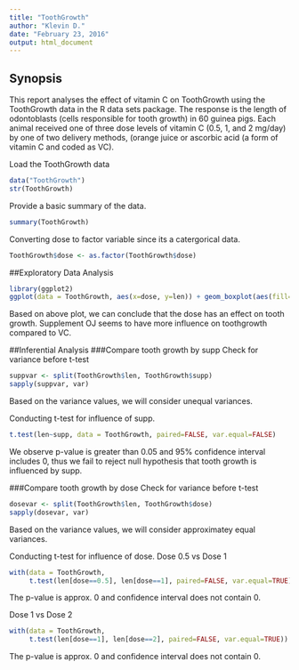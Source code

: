 ```yaml
---
title: "ToothGrowth"
author: "Klevin D."
date: "February 23, 2016"
output: html_document
---
```


Synopsis
--------
This report analyses the effect of vitamin C on ToothGrowth using the ToothGrowth data in the R data sets package. The response is the length of odontoblasts (cells responsible for tooth growth) in 60 guinea pigs. Each animal received one of three dose levels of vitamin C (0.5, 1, and 2 mg/day) by one of two delivery methods, (orange juice or ascorbic acid (a form of vitamin C and coded as VC).

Load the ToothGrowth data
```r
data("ToothGrowth")
str(ToothGrowth)
```

Provide a basic summary of the data.
```r
summary(ToothGrowth)
```
Converting dose to factor variable since its a catergorical data.
```r
ToothGrowth$dose <- as.factor(ToothGrowth$dose)
```

##Exploratory Data Analysis
```r
library(ggplot2)
ggplot(data = ToothGrowth, aes(x=dose, y=len)) + geom_boxplot(aes(fill=dose)) + facet_grid(.~supp)

```

Based on above plot, we can conclude that the dose has an effect on tooth growth. Supplement OJ seems to have more influence on toothgrowth compared to VC.


##Inferential Analysis
###Compare tooth growth by supp
Check for variance before t-test
```r
suppvar <- split(ToothGrowth$len, ToothGrowth$supp)
sapply(suppvar, var)
```
Based on the variance values, we will consider unequal variances.

Conducting t-test for influence of supp. 
```r
t.test(len~supp, data = ToothGrowth, paired=FALSE, var.equal=FALSE)
```
We observe p-value is greater than 0.05 and 95% confidence interval includes 0, thus we fail to reject null hypothesis that tooth growth is influenced by supp.

###Compare tooth growth by dose
Check for variance before t-test
```r
dosevar <- split(ToothGrowth$len, ToothGrowth$dose)
sapply(dosevar, var)
```
Based on the variance values, we will consider approximatey equal variances.

Conducting t-test for influence of dose. 
Dose 0.5 vs Dose 1
```r
with(data = ToothGrowth,
     t.test(len[dose==0.5], len[dose==1], paired=FALSE, var.equal=TRUE))
```
The p-value is approx. 0 and confidence interval does not contain 0. 

Dose 1 vs Dose 2
```r
with(data = ToothGrowth,
     t.test(len[dose==1], len[dose==2], paired=FALSE, var.equal=TRUE))
```
The p-value is approx. 0 and confidence interval does not contain 0. 



